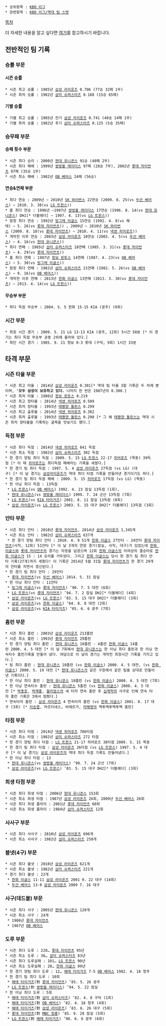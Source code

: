  * 상위항목 : [[KBO 리그]]
 * 관련항목 : [[KBO 리그/역대 팀 스탯]]

[[목차]]

더 자세한 내용을 알고 싶다면 [http://www.koreabaseball.com/FILE/ebook/pdf/2013_record.pdf 여기]를 참고하시기 바랍니다.

== 전반적인 팀 기록 ==
=== 승률 부문 ===
==== 시즌 승률 ====
 * 시즌 최고 승률 : 1985년 [[삼성 라이온즈]] 0.706 (77승 32패 1무)
 * 시즌 최저 승률 : 1982년 [[삼미 슈퍼스타즈]] 0.188 (15승 65패)
==== 기별 승률 ====
 * 기별 최고 승률 : 1985년 전기 [[삼성 라이온즈]] 0.741 (40승 14패 1무)
 * 기별 최저 승률 : 1982년 후기 [[삼미 슈퍼스타즈]] 0.125 (5승 35패)

=== 승무패 부문 ===
==== 승패 횟수 부문 ====
 * 시즌 최다 승리 : 2000년 [[현대 유니콘스]] 91승 (40패 2무)
 * 시즌 최다 패배 : 1999년 [[쌍방울 레이더스]] 97패 (28승 7무), 2002년 [[롯데 자이언츠]] 97패 (35승 1무)
 * 시즌 최소 패배 : 1982년 [[OB 베어스]] 24패 (56승)

==== 연승&연패 부문 ====
 * 최다 연승 : 2009년 ~ 2010년 [[SK 와이번스]] 22연승 (2009. 8. 25(vs [[두산 베어스]]) ~ 2010. 3. 30(vs [[LG 트윈스]]))
 * 홈 최다 연승 : 1996년 ~1997년 [[쌍방울 레이더스]] 17연승 (1996. 8. 14(vs [[현대 유니콘스]]) DH1[* 더블헤더] ~ 1997. 4. 13(vs [[LG 트윈스]]))
 * 원정 최다 연승 : 1992년 [[빙그레 이글스]] 15연승 (1992. 4. 8(vs 해태) ~ 5. 26(vs [[롯데 자이언츠]])) , 2009년 ~ 2010년 [[SK 와이번스]] (2009. 8. 18(vs [[롯데 자이언츠]]) ~ 2010. 4. 11(vs [[넥센 히어로즈]]))
 * 개막전 이후 연승 : 2003년 [[삼성 라이온즈]] 10연승 (2003. 4. 5(vs [[두산 베어스]]) ~ 4. 16(vs [[현대 유니콘스]]))
 * 최다 연패 : 1985년 [[삼미 슈퍼스타즈]] 18연패 (1985. 3. 31(vs [[롯데 자이언츠]]) ~ 4. 29(vs [[롯데 자이언츠]]))
 * 홈 최다 연패 : 1987년 [[청보 핀토스]] 14연패 (1987. 4. 23(vs [[OB 베어스]]) ~ 5. 30(vs [[빙그레 이글스]]))
 * 원정 최다 연패 : 1982년 [[삼미 슈퍼스타즈]] 21연패 (1982. 5. 26(vs [[OB 베어스]]) ~ 9. 16(vs [[OB 베어스]]))
 * 개막전 이후 연패 : 2013년 [[한화 이글스]] 13연패 (2013. 3. 30(vs [[롯데 자이언츠]]) ~ 2013. 4. 14(vs [[LG 트윈스]])) 

==== 무승부 부문 ====
 * 최다 득점 무승부 : 2004. 5. 5 한화 15-15 KIA (광주) (9회)

=== 시간 부문 ===
 * 최장 시간 경기 : 2009. 5. 21 LG 13-13 KIA (광주, 12회) 5시간 58분 [* 이 경기는 최다 득점 무승부 공동 2위에 올라와 있다.]
 * 최단 시간 경기 : 1985. 9. 21 청보 0-3 롯데 (구덕, 9회) 1시간 33분

== 타격 부문 ==
=== 시즌 타율 부문 ===
 * 시즌 최고 타율 : 2014년 [[삼성 라이온즈]] 0.301[* 역대 팀 타율 3할 기록은 두 차례 뿐이며, ''''모두 삼성이 보유하고 있다.''' 나머지 한 번은 1987년의 0.300.]
 * 시즌 최저 타율 : 1986년 [[청보 핀토스]] 0.219
 * 시즌 최고 장타율 : 2014년 [[넥센 히어로즈]] 0.509
 * 시즌 최저 장타율 : 1993년 [[태평양 돌핀스]] 0.299
 * 시즌 최고 출루율 : 2014년 [[넥센 히어로즈]] 0.382
 * 시즌 최저 출루율 : 1993년 [[태평양 돌핀스]] 0.290 [* 그 해 [[태평양 돌핀스]]는 역대 시즌 최저 장타율을 기록하는 굴욕을 맛보기도 했다.]

=== 득점 부문 ===
 * 시즌 최다 득점 : 2014년 [[넥센 히어로즈]] 841 득점
 * 시즌 최소 득점 : 1982년 [[삼미 슈퍼스타즈]] 302 득점
 * 한 경기 양팀 최다 득점 : 2009. 5. 15 [[LG 트윈스]] 22-17 [[히어로즈]] (목동) 39득점 [* 이 때 [[히어로즈]]는 최다득점 패배라는 기록을 세웠다.]
 * 한 경기 팀 최다 득점 : 1997. 5. 4 [[삼성 라이온즈]] 27득점 (vs LG) (대구) [* 이 날 경기는 [[삼성라이온즈]]가 역대 최다 타점 기록을 만들어낸 경기이기도 하다.]
 * 한 경기 팀 최다 득점 패배 : 2009. 5. 15 [[히어로즈]] 17득점 (vs LG) (목동)
 * 한 이닝 최다 득점 : 13득점
  * [[LG 트윈스]](vs [[OB 베어스]]) 1992. 4. 23 잠실 13득점 (1회), 
  * [[현대 유니콘스]](vs [[쌍방울 레이더스]]) 1999. 7. 24 군산 13득점 (7회) 
  * [[LG 트윈스]](vs [[KIA 타이거즈]]) 2001. 8. 11 잠실 13득점 (8회)
  * [[삼성 라이온즈]](vs [[LG 트윈스]]) 2003. 5. 15 대구 DH2[* 더블헤더] 13득점 (3회)

=== 안타 부문 ===
 * 시즌 최다 안타 : 2010년 [[롯데 자이언츠]], 2014년 [[삼성 라이온즈]] 1,345개
 * 시즌 최소 안타 : 1982년 [[삼미 슈퍼스타즈]] 637개
  * 한 경기 양팀 최다 안타 : 2010. 4. 9 51개 [[한화 이글스]] 27안타 - 24안타 [[롯데 자이언츠]](사직, 12회) 51안타 [* 이 날 3개의 연장 경기(잠실, 사직, 대구)가 있었는데 [[한화 이글스]]와 [[롯데 자이언츠]]의 경기는 자정을 넘겼으며 12회 [[한화 이글스]]의 이여상의 결승타로 [[한화 이글스]]가 15 : 14 승리를 거두었다. 그리고 [[한화 이글스]]는 당시 한 경기 팀 최다 안타 기록(27개)까지 세웠다! 이 기록은 2014년 5월 31일 [[롯데 자이언츠]]가 한 경기 29개의 안타를 치면서 갱신된다.]
 * 한 경기 팀 최다 안타 : 29안타
  * [[롯데 자이언츠]](vs [[두산 베어스]]) 2014. 5. 31 잠실
 * 한 이닝 최다 안타 : 11안타
  * [[빙그레 이글스]](vs [[롯데 자이언츠]]) ’90. 7. 5 대전 (6회)
  * [[LG 트윈스]](vs [[롯데 자이언츠]]) ’94. 7. 2 잠실 DH2[* 더블헤더] (4회)
  * [[삼성 라이온즈]](vs [[LG 트윈스]]) ’03. 5. 15 대구 DH2[* 더블헤더] (3회)
  * [[삼성 라이온즈]](vs [[한화 이글스]]) ’04. 8. 8 대전 (2회)
  * [[삼성 라이온즈]](vs [[KIA 타이거즈]]) ’05. 6. 6 광주 (7회)

=== 홈런 부문 ===
 * 시즌 최다 홈런 : 2003년 [[삼성 라이온즈]] 213홈런
 * 시즌 최소 홈런 : 1993년 [[롯데 자이언츠]] 29홈런
 * 한 경기 양팀 최다 홈런 : [[현대 유니콘스]] 10홈런 - 4홈런 [[한화 이글스]] 14홈런 2000. 4. 5 대전 [* 이 날 7회에서 [[현대 유니콘스]]는 한 이닝 최다 홈런과 한 이닝 연속타수 홈런기록을 만들어 냈다. 여담으로 이 날의 경기는 개막전 최장시간 기록을 가지고 있다.]
 * 팀 최다 홈런 : [[현대 유니콘스]] 10홈런 (vs [[한화 이글스]]) 2000. 4. 5 대전, (vs [[한화 이글스]]) 2000. 5. 19 대전 [* [[현대 유니콘스]]가 같은 구장에서 같은 팀을 상대로 만들어낸 기록이다.]
 * 한 이닝 최다 홈런 : [[현대 유니콘스]] 10홈런 (vs [[한화 이글스]]) 2000. 4. 5 대전 (7회)
 * 한 이닝 연속타수 홈런 : [[현대 유니콘스]] 5홈런 (vs [[한화 이글스]]) 2000. 4. 5 대전 [* [[박종호]], [[박재홍]], [[윌리엄스]]의 세 타자 연속 홈런 후 [[심재학]]의 사구로 인해 연속 타자 홈런 기록은 3에서 멈췄다.]
 * 연속타자 홈런 : [[삼성 라이온즈]] 4 연속타자 홈런 (vs [[한화 이글스]]) 2001. 8. 17 대구 (3회) [* [[이승엽]], 마르티네스, 바에르가, [[마해영]]의 백투백투백투백 홈런]

=== 타점 부문 ===
 * 시즌 최다 타점 : 2014년 [[넥센 히어로즈]] 786타점
 * 시즌 최소 타점 : 1982년 [[삼미 슈퍼스타즈]] 272 타점
 * 한 경기 양팀 최다 타점 : [[LG 트윈스]] 21-17 히어로즈 38타점 2009. 5. 15 목동
 * 한 경기 팀 최다 타점 : [[삼성 라이온즈]] 26타점 (vs [[LG 트윈스]]) 1997. 5. 4 대구 [* 이 날 경기는 [[삼성 라이온즈]]의 역대 최다 득점 기록도 만들어냈다.]
 * 한 이닝 최다 타점 : 13
  * [[현대 유니콘스]](vs [[쌍방울 레이더스]]) ’99. 7. 24 군산 (7회)
  * [[삼성 라이온즈]](vs [[LG 트윈스]]) ’03. 5. 15 대구 DH2[* 더블헤더] (3회)

=== 희생 타점 부문 ===
 * 시즌 최다 희생 타점 : 2006년 [[현대 유니콘스]] 153회
 * 시즌 최소 희생 타점 : 1987년 [[삼성 라이온즈]] 26회, 2009년 [[두산 베어스]] 26회
 * 시즌 최다 희생 플라이 : 2001년 [[롯데 자이언츠]] 60회
 * 시즌 최소 희생 플라이 : 1984년 [[삼미 슈퍼스타즈]] 12회

=== 사사구 부문 ===
 * 시즌 최다 사사구 : 2010년 [[삼성 라이온즈]] 696개
 * 시즌 최소 사사구 : 1982년 [[삼미 슈퍼스타즈]] 250개

=== 볼넷(4구) 부문 ===
 * 시즌 최다 볼넷 : 2010년 [[삼성 라이온즈]] 621개
 * 시즌 최소 볼넷 : 1982년 [[삼미 슈퍼스타즈]] 221개
 * 경기 최다 볼넷 : 22개
  * [[한화 이글스]] 11-11 [[삼성 라이온즈]] 2001 9. 22 대구 (14회)
  * [[두산 베어스]] 13-9 [[삼성 라이온즈]] 2009 7. 16 대구

=== 사구(데드볼) 부문 ===
 * 시즌 최다 사구 : 2005년 [[현대 유니콘스]] 120개
 * 시즌 최소 사구 : 24개
  * 1986년 [[롯데 자이언츠]]
  * 1987년 [[OB 베어스]]

=== 도루 부문 ===
 * 시즌 최다 도루 : 220… [[롯데 자이언츠]] 95년
 * 시즌 최소 도루 : 36… [[삼미 슈퍼스타즈]] 83년
 * 시즌 최다 도루실패 : 101… [[LG 트윈스]] 90년
 * 시즌 최소 도루실패 : 20… [[한화 이글스]] 09년
 * 한 경기 양팀 최다 도루 : 12… [[해태 타이거즈]] 7-5 [[OB 베어스]] 1982. 4. 18 청주
 * 한 경기 팀 최다 도루 : 10회
  * [[해태 타이거즈]](對 [[롯데 자이언츠]]) ’85. 5. 26 광주
  * [[LG 트윈스]](對 [[쌍방울 레이더스]]) ’94. 5. 22 잠실
 * 한 이닝 최다 도루 : 5회
  * [[해태 타이거즈]](對 [[삼미 슈퍼스타즈]]) ’82. 4. 8 구덕 (1회)
  * [[해태 타이거즈]](對 [[OB 베어스]]) ’82. 4. 18 청주 (4회)
  * [[해태 타이거즈]](對 [[삼성 라이온즈]]) ’83. 6. 26 대구 (5회)
  * [[롯데 자이언츠]](對 [[MBC 청룡]]) ’85. 9. 28 잠실 (5회)
  * [[LG 트윈스]](對 [[해태 타이거즈]]) ’90. 6. 6 광주 (6회)

